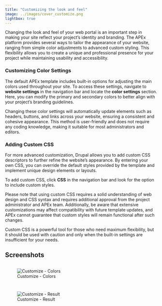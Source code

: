 ```yaml
---
title: "Customizing the look and feel"
image: ../images/cover_customize.png
lightbox: true
---
```


Changing the look and feel of your web portal is an important step in making your site reflect your project's identity and
branding. The APEx platform provides several ways to tailor the appearance of your website, ranging from simple color
adjustments to advanced custom styling. This flexibility allows you to create a unique and professional presence for your
project while maintaining usability and accessibility.

### Customizing Color Settings

The default APEx template includes built-in options for adjusting the main colors used throughout your site. To access
these settings, navigate to **website settings** in the navigation bar and locate the **color settings** section.
Here, you can modify the primary and secondary colors to better align with your project's branding guidelines.

Changing these color settings will automatically update elements such as headers, buttons, and links across your website,
ensuring a consistent and cohesive appearance. This method is user-friendly and does not require any coding knowledge,
making it suitable for most administrators and editors.

### Adding Custom CSS

For more advanced customization, Drupal allows you to add custom CSS descriptors to further refine the website's appearance.
By entering your own CSS, you can override the default styles provided by the template and implement unique design elements
or layouts.

To add custom CSS, click **CSS** in the navigation bar and look for the option to include custom styles.

::: {.callout-important}
Please note that using custom CSS requires a solid understanding of web design and CSS syntax and requires additional
approval from the project administrator and APEx team. Additionally, be aware that extensive customizations may affect
compatibility with future template updates, and APEx cannot guarantee that custom styles will remain functional after
such changes.
:::

Custom CSS is a powerful tool for those who need maximum flexibility, but it should be used with caution and only when
the built-in settings are insufficient for your needs.

## Screenshots

::: {style="display: grid;grid-template-columns: repeat(auto-fill, minmax(500px, 1fr));grid-gap: 1em;"}

![Customize - Colors](../images/customize_colors.png){group="gallery-customize"}

![Customize - Result](../images/customize_result.png){group="gallery-customize"}

:::
